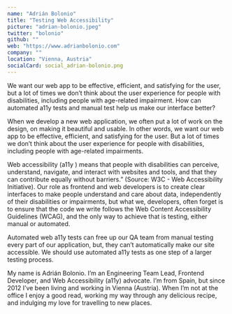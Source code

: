 ```yaml
---
name: "Adrián Bolonio"
title: "Testing Web Accessibility"
picture: "adrian-bolonio.jpeg"
twitter: "bolonio"
github: ""
web: "https://www.adrianbolonio.com"
company: ""
location: "Vienna, Austria"
socialCard: social_adrian-bolonio.png
---
```


<p>
  We want our web app to be effective, efficient, and satisfying for the user, but a lot of times we don’t think about
  the user experience for people with disabilities, including people with age-related impairment. How can automated a11y
  tests and manual test help us make our interface better?
</p>

<p>
  When we develop a new web application, we often put a lot of work on the design, on making it beautiful and usable.
  In other words, we want our web app to be effective, efficient, and satisfying for the user. But a lot of times we
   don’t think about the user experience for people with disabilities, including people with age-related impairments.
</p>

<p>
  Web accessibility (a11y ) means that people with disabilities can perceive, understand, navigate, and interact
  with websites and tools, and that they can contribute equally without barriers.” (Source: W3C - Web Accessibility Initiative).
  Our role as frontend and web developers is to create clear interfaces to make people understand and care about data,
  independently of their disabilities or impairments, but what we, developers, often forget is to ensure that the code
  we write follows the Web Content Accessibility Guidelines (WCAG), and the only way to achieve that is testing, either manual or automated.
</p>

<p>
  Automated web a11y tests can free up our QA team from manual testing every part of our application, but,
  they can’t automatically make our site accessible. We should use automated a11y tests as one step of a larger testing process.
</p>

<p>
  My name is Adrián Bolonio. I’m an Engineering Team Lead, Frontend Developer, and Web Accessibility (a11y) advocate.
  I’m from Spain, but since 2012 I’ve been living and working in Vienna (Austria). When I’m not at the office I
  enjoy a good read, working my way through any delicious recipe, and indulging my love for travelling to new places.
</p>
